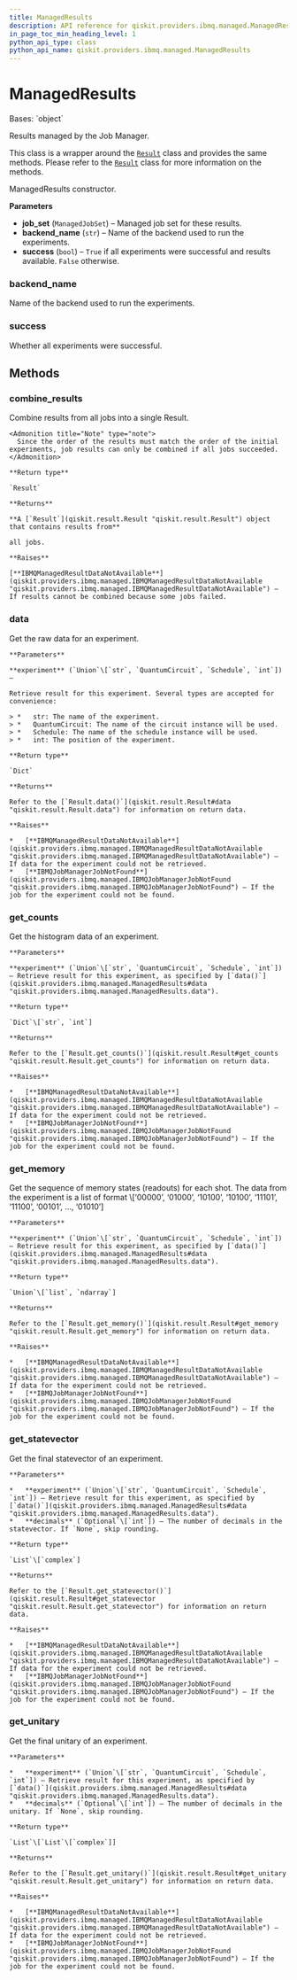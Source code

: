 ```yaml
---
title: ManagedResults
description: API reference for qiskit.providers.ibmq.managed.ManagedResults
in_page_toc_min_heading_level: 1
python_api_type: class
python_api_name: qiskit.providers.ibmq.managed.ManagedResults
---
```


# ManagedResults

<Class id="qiskit.providers.ibmq.managed.ManagedResults" isDedicatedPage={true} github="https://github.com/qiskit/qiskit-ibmq-provider/tree/stable/0.19/qiskit/providers/ibmq/managed/managedresults.py" signature="ManagedResults(job_set, backend_name, success)" modifiers="class">
  Bases: `object`

  Results managed by the Job Manager.

  This class is a wrapper around the [`Result`](qiskit.result.Result "qiskit.result.Result") class and provides the same methods. Please refer to the [`Result`](qiskit.result.Result "qiskit.result.Result") class for more information on the methods.

  ManagedResults constructor.

  **Parameters**

  *   **job\_set** (`ManagedJobSet`) – Managed job set for these results.
  *   **backend\_name** (`str`) – Name of the backend used to run the experiments.
  *   **success** (`bool`) – `True` if all experiments were successful and results available. `False` otherwise.

  ### backend\_name

  <Attribute id="qiskit.providers.ibmq.managed.ManagedResults.backend_name">
    Name of the backend used to run the experiments.
  </Attribute>

  ### success

  <Attribute id="qiskit.providers.ibmq.managed.ManagedResults.success">
    Whether all experiments were successful.
  </Attribute>

  ## Methods

  <span id="qiskit-providers-ibmq-managed-managedresults-combine-results" />

  ### combine\_results

  <Function id="qiskit.providers.ibmq.managed.ManagedResults.combine_results" signature="ManagedResults.combine_results()">
    Combine results from all jobs into a single Result.

    <Admonition title="Note" type="note">
      Since the order of the results must match the order of the initial experiments, job results can only be combined if all jobs succeeded.
    </Admonition>

    **Return type**

    `Result`

    **Returns**

    **A [`Result`](qiskit.result.Result "qiskit.result.Result") object that contains results from**

    all jobs.

    **Raises**

    [**IBMQManagedResultDataNotAvailable**](qiskit.providers.ibmq.managed.IBMQManagedResultDataNotAvailable "qiskit.providers.ibmq.managed.IBMQManagedResultDataNotAvailable") – If results cannot be combined because some jobs failed.
  </Function>

  <span id="qiskit-providers-ibmq-managed-managedresults-data" />

  ### data

  <Function id="qiskit.providers.ibmq.managed.ManagedResults.data" signature="ManagedResults.data(experiment)">
    Get the raw data for an experiment.

    **Parameters**

    **experiment** (`Union`\[`str`, `QuantumCircuit`, `Schedule`, `int`]) –

    Retrieve result for this experiment. Several types are accepted for convenience:

    > *   str: The name of the experiment.
    > *   QuantumCircuit: The name of the circuit instance will be used.
    > *   Schedule: The name of the schedule instance will be used.
    > *   int: The position of the experiment.

    **Return type**

    `Dict`

    **Returns**

    Refer to the [`Result.data()`](qiskit.result.Result#data "qiskit.result.Result.data") for information on return data.

    **Raises**

    *   [**IBMQManagedResultDataNotAvailable**](qiskit.providers.ibmq.managed.IBMQManagedResultDataNotAvailable "qiskit.providers.ibmq.managed.IBMQManagedResultDataNotAvailable") – If data for the experiment could not be retrieved.
    *   [**IBMQJobManagerJobNotFound**](qiskit.providers.ibmq.managed.IBMQJobManagerJobNotFound "qiskit.providers.ibmq.managed.IBMQJobManagerJobNotFound") – If the job for the experiment could not be found.
  </Function>

  <span id="qiskit-providers-ibmq-managed-managedresults-get-counts" />

  ### get\_counts

  <Function id="qiskit.providers.ibmq.managed.ManagedResults.get_counts" signature="ManagedResults.get_counts(experiment)">
    Get the histogram data of an experiment.

    **Parameters**

    **experiment** (`Union`\[`str`, `QuantumCircuit`, `Schedule`, `int`]) – Retrieve result for this experiment, as specified by [`data()`](qiskit.providers.ibmq.managed.ManagedResults#data "qiskit.providers.ibmq.managed.ManagedResults.data").

    **Return type**

    `Dict`\[`str`, `int`]

    **Returns**

    Refer to the [`Result.get_counts()`](qiskit.result.Result#get_counts "qiskit.result.Result.get_counts") for information on return data.

    **Raises**

    *   [**IBMQManagedResultDataNotAvailable**](qiskit.providers.ibmq.managed.IBMQManagedResultDataNotAvailable "qiskit.providers.ibmq.managed.IBMQManagedResultDataNotAvailable") – If data for the experiment could not be retrieved.
    *   [**IBMQJobManagerJobNotFound**](qiskit.providers.ibmq.managed.IBMQJobManagerJobNotFound "qiskit.providers.ibmq.managed.IBMQJobManagerJobNotFound") – If the job for the experiment could not be found.
  </Function>

  <span id="qiskit-providers-ibmq-managed-managedresults-get-memory" />

  ### get\_memory

  <Function id="qiskit.providers.ibmq.managed.ManagedResults.get_memory" signature="ManagedResults.get_memory(experiment)">
    Get the sequence of memory states (readouts) for each shot. The data from the experiment is a list of format \[‘00000’, ‘01000’, ‘10100’, ‘10100’, ‘11101’, ‘11100’, ‘00101’, …, ‘01010’]

    **Parameters**

    **experiment** (`Union`\[`str`, `QuantumCircuit`, `Schedule`, `int`]) – Retrieve result for this experiment, as specified by [`data()`](qiskit.providers.ibmq.managed.ManagedResults#data "qiskit.providers.ibmq.managed.ManagedResults.data").

    **Return type**

    `Union`\[`list`, `ndarray`]

    **Returns**

    Refer to the [`Result.get_memory()`](qiskit.result.Result#get_memory "qiskit.result.Result.get_memory") for information on return data.

    **Raises**

    *   [**IBMQManagedResultDataNotAvailable**](qiskit.providers.ibmq.managed.IBMQManagedResultDataNotAvailable "qiskit.providers.ibmq.managed.IBMQManagedResultDataNotAvailable") – If data for the experiment could not be retrieved.
    *   [**IBMQJobManagerJobNotFound**](qiskit.providers.ibmq.managed.IBMQJobManagerJobNotFound "qiskit.providers.ibmq.managed.IBMQJobManagerJobNotFound") – If the job for the experiment could not be found.
  </Function>

  <span id="qiskit-providers-ibmq-managed-managedresults-get-statevector" />

  ### get\_statevector

  <Function id="qiskit.providers.ibmq.managed.ManagedResults.get_statevector" signature="ManagedResults.get_statevector(experiment, decimals=None)">
    Get the final statevector of an experiment.

    **Parameters**

    *   **experiment** (`Union`\[`str`, `QuantumCircuit`, `Schedule`, `int`]) – Retrieve result for this experiment, as specified by [`data()`](qiskit.providers.ibmq.managed.ManagedResults#data "qiskit.providers.ibmq.managed.ManagedResults.data").
    *   **decimals** (`Optional`\[`int`]) – The number of decimals in the statevector. If `None`, skip rounding.

    **Return type**

    `List`\[`complex`]

    **Returns**

    Refer to the [`Result.get_statevector()`](qiskit.result.Result#get_statevector "qiskit.result.Result.get_statevector") for information on return data.

    **Raises**

    *   [**IBMQManagedResultDataNotAvailable**](qiskit.providers.ibmq.managed.IBMQManagedResultDataNotAvailable "qiskit.providers.ibmq.managed.IBMQManagedResultDataNotAvailable") – If data for the experiment could not be retrieved.
    *   [**IBMQJobManagerJobNotFound**](qiskit.providers.ibmq.managed.IBMQJobManagerJobNotFound "qiskit.providers.ibmq.managed.IBMQJobManagerJobNotFound") – If the job for the experiment could not be found.
  </Function>

  <span id="qiskit-providers-ibmq-managed-managedresults-get-unitary" />

  ### get\_unitary

  <Function id="qiskit.providers.ibmq.managed.ManagedResults.get_unitary" signature="ManagedResults.get_unitary(experiment, decimals=None)">
    Get the final unitary of an experiment.

    **Parameters**

    *   **experiment** (`Union`\[`str`, `QuantumCircuit`, `Schedule`, `int`]) – Retrieve result for this experiment, as specified by [`data()`](qiskit.providers.ibmq.managed.ManagedResults#data "qiskit.providers.ibmq.managed.ManagedResults.data").
    *   **decimals** (`Optional`\[`int`]) – The number of decimals in the unitary. If `None`, skip rounding.

    **Return type**

    `List`\[`List`\[`complex`]]

    **Returns**

    Refer to the [`Result.get_unitary()`](qiskit.result.Result#get_unitary "qiskit.result.Result.get_unitary") for information on return data.

    **Raises**

    *   [**IBMQManagedResultDataNotAvailable**](qiskit.providers.ibmq.managed.IBMQManagedResultDataNotAvailable "qiskit.providers.ibmq.managed.IBMQManagedResultDataNotAvailable") – If data for the experiment could not be retrieved.
    *   [**IBMQJobManagerJobNotFound**](qiskit.providers.ibmq.managed.IBMQJobManagerJobNotFound "qiskit.providers.ibmq.managed.IBMQJobManagerJobNotFound") – If the job for the experiment could not be found.
  </Function>
</Class>

